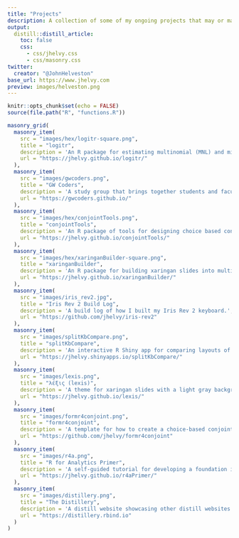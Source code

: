 ```yaml
---
title: "Projects"
description: A collection of some of my ongoing projects that may or may not be related to my research.
output:
  distill::distill_article:
    toc: false
    css:
      - css/jhelvy.css
      - css/masonry.css
twitter:
  creator: "@JohnHelveston"
base_url: https://www.jhelvy.com
preview: images/helveston.png
---
```


```r
knitr::opts_chunk$set(echo = FALSE)
source(file.path("R", "functions.R"))
```

```r
masonry_grid(
  masonry_item(
    src = "images/hex/logitr-square.png",
    title = "logitr",
    description = 'An R package for estimating multinomial (MNL) and mixed logit (MXL) models in R with "Preference" space or "Willingness-to-pay" (WTP) space utility parameterizations.',
    url = "https://jhelvy.github.io/logitr/"
  ),
  masonry_item(
    src = "images/gwcoders.png",
    title = "GW Coders",
    description = 'A study group that brings together students and faculty to apply computational and data analytics skills in research.',
    url = "https://gwcoders.github.io/"
  ),
  masonry_item(
    src = "images/hex/conjointTools.png",
    title = "conjointTools",
    description = 'An R package of tools for designing choice based conjoint survey experiments.',
    url = "https://jhelvy.github.io/conjointTools/"
  ),
  masonry_item(
    src = "images/hex/xaringanBuilder-square.png",
    title = "xaringanBuilder",
    description = 'An R package for building xaringan slides into multiple outputs, including html, pdf, png, gif, pptx, and mp4.',
    url = "https://jhelvy.github.io/xaringanBuilder/"
  ),
  masonry_item(
    src = "images/iris_rev2.jpg",
    title = "Iris Rev 2 Build Log",
    description = 'A build log of how I built my Iris Rev 2 keyboard.',
    url = "https://github.com/jhelvy/iris-rev2"
  ),
  masonry_item(
    src = "images/splitKbCompare.png",
    title = "splitKbCompare",
    description = 'An interactive R Shiny app for comparing layouts of different split mechanical keyboards. Built for the ergonomic keyboard community r/ErgoMechKeyboards.',
    url = "https://jhelvy.shinyapps.io/splitKbCompare/"
  ),
  masonry_item(
    src = "images/lexis.png",
    title = "λέξις (lexis)",
    description = 'A theme for xaringan slides with a light gray background, "Fira Sans Condensed" for headers, "Inter" for body text, and "SFMono-Regular" for mono text.',
    url = "https://jhelvy.github.io/lexis/"
  ),
  masonry_item(
    src = "images/formr4conjoint.png",
    title = "formr4conjoint",
    description = 'A template for how to create a choice-based conjoint survey using the formr survey platform.',
    url = "https://github.com/jhelvy/formr4conjoint"
  ),
  masonry_item(
    src = "images/r4a.png",
    title = "R for Analytics Primer",
    description = 'A self-guided tutorial for developing a foundation in programming in R for data analysis, including data input/output, data wrangling, and data visualization using the Tidyverse.',
    url = "https://jhelvy.github.io/r4aPrimer/"
  ),
  masonry_item(
    src = "images/distillery.png",
    title = "The Distillery",
    description = 'A distill website showcasing other distill websites and blogs.',
    url = "https://distillery.rbind.io"
  )
)
```

